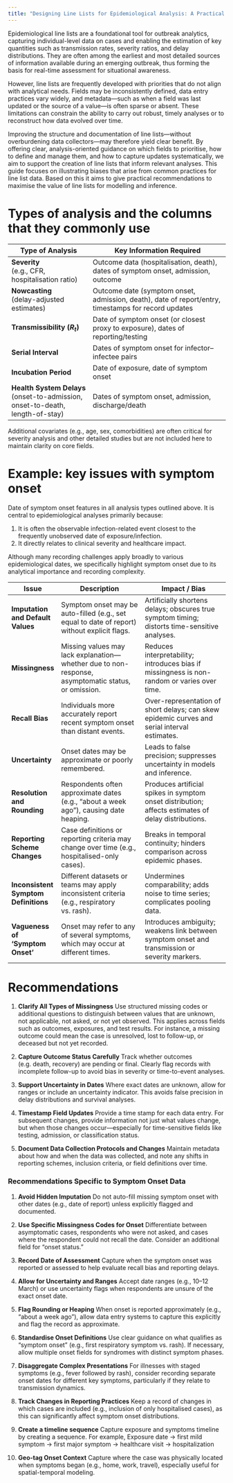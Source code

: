 ```yaml
---
title: "Designing Line Lists for Epidemiological Analysis: A Practical Guide"
---
```


Epidemiological line lists are a foundational tool for outbreak analytics, capturing individual-level data on cases and enabling the estimation of key quantities such as transmission rates, severity ratios, and delay distributions.
They are often among the earliest and most detailed sources of information available during an emerging outbreak, thus forming the basis for real-time assessment for situational awareness.

However, line lists are frequently developed with priorities that do not align with analytical needs.
Fields may be inconsistently defined, data entry practices vary widely, and metadata—such as when a field was last updated or the source of a value—is often sparse or absent.
These limitations can constrain the ability to carry out robust, timely analyses or to reconstruct how data evolved over time.

Improving the structure and documentation of line lists—without overburdening data collectors—may therefore yield clear benefit.
By offering clear, analysis-oriented guidance on which fields to prioritise, how to define and manage them, and how to capture updates systematically, we aim to support the creation of line lists that inform relevant analyses.
This guide focuses on illustrating biases that arise from common practices for line list data.
Based on this it aims to give practical recommendations to maximise the value of line lists for modelling and inference.

# Types of analysis and the columns that they commonly use

| Type of Analysis                               | Key Information Required                                                       |
|----------------------------------------------- |------------------------------------------------------------------------------- |
| **Severity**<br>(e.g., CFR, hospitalisation ratio) | Outcome data (hospitalisation, death), dates of symptom onset, admission, outcome |
| **Nowcasting**<br>(delay-adjusted estimates)       | Outcome date (symptom onset, admission, death), date of report/entry, timestamps for record updates |
| **Transmissibility ($R_t$)**                      | Date of symptom onset (or closest proxy to exposure), dates of reporting/testing |
| **Serial Interval**                            | Dates of symptom onset for infector–infectee pairs                              |
| **Incubation Period**                          | Date of exposure, date of symptom onset                                         |
| **Health System Delays**<br>(onset-to-admission, onset-to-death, length-of-stay) | Dates of symptom onset, admission, discharge/death                              |

Additional covariates (e.g., age, sex, comorbidities) are often critical for severity analysis and other detailed studies but are not included here to maintain clarity on core fields.

# Example: key issues with symptom onset

Date of symptom onset features in all analysis types outlined above. It is central to epidemiological analyses primarily because:

1. It is often the observable infection-related event closest to the frequently unobserved date of exposure/infection.
2. It directly relates to clinical severity and healthcare impact.

Although many recording challenges apply broadly to various epidemiological dates, we specifically highlight symptom onset due to its analytical importance and recording complexity.

| Issue                              | Description                                                                                          | Impact / Bias                                                                                      |
|-----------------------------------|------------------------------------------------------------------------------------------------------|-----------------------------------------------------------------------------------------------------|
| **Imputation and Default Values** | Symptom onset may be auto-filled (e.g., set equal to date of report) without explicit flags.         | Artificially shortens delays; obscures true symptom timing; distorts time-sensitive analyses.       |
| **Missingness**                   | Missing values may lack explanation—whether due to non-response, asymptomatic status, or omission.   | Reduces interpretability; introduces bias if missingness is non-random or varies over time.         |
| **Recall Bias**                   | Individuals more accurately report recent symptom onset than distant events.                         | Over-representation of short delays; can skew epidemic curves and serial interval estimates.        |
| **Uncertainty**                   | Onset dates may be approximate or poorly remembered.                                                  | Leads to false precision; suppresses uncertainty in models and inference.                           |
| **Resolution and Rounding**       | Respondents often approximate dates (e.g., “about a week ago”), causing date heaping.                | Produces artificial spikes in symptom onset distribution; affects estimates of delay distributions. |
| **Reporting Scheme Changes**      | Case definitions or reporting criteria may change over time (e.g., hospitalised-only cases).          | Breaks in temporal continuity; hinders comparison across epidemic phases.                           |
| **Inconsistent Symptom Definitions** | Different datasets or teams may apply inconsistent criteria (e.g., respiratory vs. rash).          | Undermines comparability; adds noise to time series; complicates pooling data.                      |
| **Vagueness of 'Symptom Onset'**  | Onset may refer to any of several symptoms, which may occur at different times.                      | Introduces ambiguity; weakens link between symptom onset and transmission or severity markers.      |

# Recommendations

1. **Clarify All Types of Missingness**
   Use structured missing codes or additional questions to distinguish between values that are unknown, not applicable, not asked, or not yet observed. This applies across fields such as outcomes, exposures, and test results. For instance, a missing outcome could mean the case is unresolved, lost to follow-up, or deceased but not yet recorded.

2. **Capture Outcome Status Carefully**
   Track whether outcomes (e.g. death, recovery) are pending or final. Clearly flag records with incomplete follow-up to avoid bias in severity or time-to-event analyses.

3. **Support Uncertainty in Dates**
   Where exact dates are unknown, allow for ranges or include an uncertainty indicator. This avoids false precision in delay distributions and survival analyses.

4. **Timestamp Field Updates**
   Provide a time stamp for each data entry. For subsequent changes, provide information not just what values change, but when those changes occur—especially for time-sensitive fields like testing, admission, or classification status.

5. **Document Data Collection Protocols and Changes**
   Maintain metadata about how and when the data was collected, and note any shifts in reporting schemes, inclusion criteria, or field definitions over time.

### Recommendations Specific to Symptom Onset Data

1. **Avoid Hidden Imputation**
   Do not auto-fill missing symptom onset with other dates (e.g., date of report) unless explicitly flagged and documented.

2. **Use Specific Missingness Codes for Onset**
   Differentiate between asymptomatic cases, respondents who were not asked, and cases where the respondent could not recall the date. Consider an additional field for “onset status.”

3. **Record Date of Assessment**
   Capture when the symptom onset was reported or assessed to help evaluate recall bias and reporting delays.

4. **Allow for Uncertainty and Ranges**
   Accept date ranges (e.g., 10–12 March) or use uncertainty flags when respondents are unsure of the exact onset date.

5. **Flag Rounding or Heaping**
   When onset is reported approximately (e.g., “about a week ago”), allow data entry systems to capture this explicitly and flag the record as approximate.

6. **Standardise Onset Definitions**
   Use clear guidance on what qualifies as “symptom onset” (e.g., first respiratory symptom vs. rash). If necessary, allow multiple onset fields for syndromes with distinct symptom phases.

7. **Disaggregate Complex Presentations**
   For illnesses with staged symptoms (e.g., fever followed by rash), consider recording separate onset dates for different key symptoms, particularly if they relate to transmission dynamics.

8. **Track Changes in Reporting Practices**
   Keep a record of changes in which cases are included (e.g., inclusion of only hospitalised cases), as this can significantly affect symptom onset distributions.

9. **Create a timeline sequence**
 Capture exposure and symptoms timeline by creating a sequence. For example, Exposure date → first mild symptom → first major symptom → healthcare visit → hospitalization

10. **Geo-tag Onset Context**
Capture where the case was physically located when symptoms began (e.g., home, work, travel), especially useful for spatial-temporal modeling.
